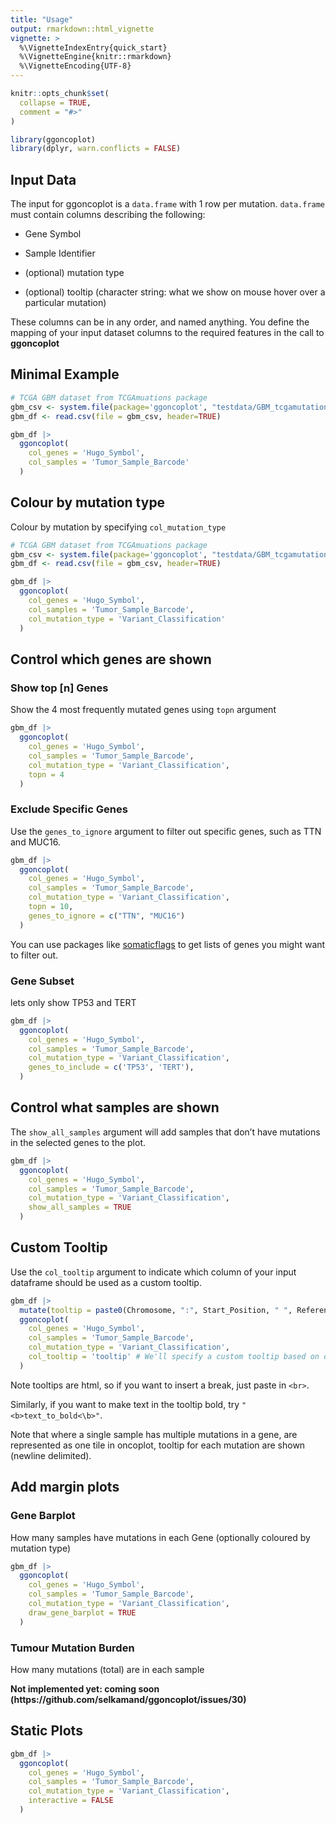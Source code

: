 ```yaml
---
title: "Usage"
output: rmarkdown::html_vignette
vignette: >
  %\VignetteIndexEntry{quick_start}
  %\VignetteEngine{knitr::rmarkdown}
  %\VignetteEncoding{UTF-8}
---
```


```r
knitr::opts_chunk$set(
  collapse = TRUE,
  comment = "#>"
)
```

```r
library(ggoncoplot)
library(dplyr, warn.conflicts = FALSE)
```

## Input Data

The input for ggoncoplot is a `data.frame` with 1 row per mutation. `data.frame` must contain columns describing the following:

- Gene Symbol

- Sample Identifier 

- (optional) mutation type

- (optional) tooltip (character string: what we show on mouse hover over a particular mutation)


These columns can be in any order, and named anything. You define the mapping of your input dataset columns to the required features in the call to **ggoncoplot**



## Minimal Example

```r

# TCGA GBM dataset from TCGAmuations package
gbm_csv <- system.file(package='ggoncoplot', "testdata/GBM_tcgamutations_mc3_maf.csv.gz")
gbm_df <- read.csv(file = gbm_csv, header=TRUE)

gbm_df |> 
  ggoncoplot(
    col_genes = 'Hugo_Symbol', 
    col_samples = 'Tumor_Sample_Barcode'
  )
```

## Colour by mutation type

Colour by mutation by specifying `col_mutation_type`

```r

# TCGA GBM dataset from TCGAmuations package
gbm_csv <- system.file(package='ggoncoplot', "testdata/GBM_tcgamutations_mc3_maf.csv.gz")
gbm_df <- read.csv(file = gbm_csv, header=TRUE)

gbm_df |> 
  ggoncoplot(
    col_genes = 'Hugo_Symbol', 
    col_samples = 'Tumor_Sample_Barcode', 
    col_mutation_type = 'Variant_Classification'
  )
```


## Control which genes are shown

### Show top [n] Genes

Show the 4 most frequently mutated genes using `topn` argument

```r
gbm_df |> 
  ggoncoplot(
    col_genes = 'Hugo_Symbol', 
    col_samples = 'Tumor_Sample_Barcode', 
    col_mutation_type = 'Variant_Classification', 
    topn = 4
  )
```

### Exclude Specific Genes

Use the `genes_to_ignore` argument to filter out specific genes, such as TTN and MUC16.

```r
gbm_df |> 
  ggoncoplot(
    col_genes = 'Hugo_Symbol', 
    col_samples = 'Tumor_Sample_Barcode', 
    col_mutation_type = 'Variant_Classification', 
    topn = 10,
    genes_to_ignore = c("TTN", "MUC16")
  )
```

You can use packages like [somaticflags](https://github.com/CCICB/somaticflags) to get lists of genes you might want to filter out.

### Gene Subset

lets only show TP53 and TERT

```r
gbm_df |> 
  ggoncoplot(
    col_genes = 'Hugo_Symbol', 
    col_samples = 'Tumor_Sample_Barcode', 
    col_mutation_type = 'Variant_Classification', 
    genes_to_include = c('TP53', 'TERT'),
  )
```

## Control what samples are shown

The `show_all_samples` argument will add samples that don't have mutations in the selected genes to the plot.

```r
gbm_df |> 
  ggoncoplot(
    col_genes = 'Hugo_Symbol', 
    col_samples = 'Tumor_Sample_Barcode', 
    col_mutation_type = 'Variant_Classification', 
    show_all_samples = TRUE
  )
```


## Custom Tooltip

Use the `col_tooltip` argument to indicate which column of your input dataframe should be used as a custom tooltip.

```r
gbm_df |> 
  mutate(tooltip = paste0(Chromosome, ":", Start_Position, " ", Reference_Allele, ">", Tumor_Seq_Allele2)) |>
  ggoncoplot(
    col_genes = 'Hugo_Symbol', 
    col_samples = 'Tumor_Sample_Barcode', 
    col_mutation_type = 'Variant_Classification', 
    col_tooltip = 'tooltip' # We'll specify a custom tooltip based on our new 'tooltip' column
  )
```

Note tooltips are html, so if you want to insert a break, just paste in `<br>`.

Similarly, if you want to make text in the tooltip bold, try `"<b>text_to_bold<\b>"`.

Note that where a single sample has multiple mutations in a gene, are represented as one tile in oncoplot, tooltip for each mutation are shown (newline delimited).

## Add margin plots

### Gene Barplot

How many samples have mutations in each Gene (optionally coloured by mutation type)

```r
gbm_df |> 
  ggoncoplot(
    col_genes = 'Hugo_Symbol', 
    col_samples = 'Tumor_Sample_Barcode', 
    col_mutation_type = 'Variant_Classification',
    draw_gene_barplot = TRUE
  )
```

### Tumour Mutation Burden

How many mutations (total) are in each sample

**Not implemented yet: coming soon (https://github.com/selkamand/ggoncoplot/issues/30)**

## Static Plots

```r
gbm_df |> 
  ggoncoplot(
    col_genes = 'Hugo_Symbol', 
    col_samples = 'Tumor_Sample_Barcode', 
    col_mutation_type = 'Variant_Classification', 
    interactive = FALSE
  )
```


